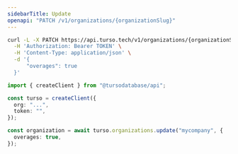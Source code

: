 ```yaml
---
sidebarTitle: Update
openapi: "PATCH /v1/organizations/{organizationSlug}"
---
```


<RequestExample>

```bash cURL
curl -L -X PATCH https://api.turso.tech/v1/organizations/{organizationSlug} \
  -H 'Authorization: Bearer TOKEN' \
  -H 'Content-Type: application/json' \
  -d '{
      "overages": true
  }'
```

```ts Node.js
import { createClient } from "@tursodatabase/api";

const turso = createClient({
  org: "...",
  token: "",
});

const organization = await turso.organizations.update("mycompany", {
  overages: true,
});
```

</RequestExample>
